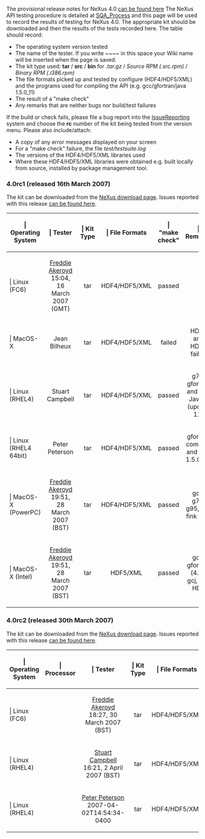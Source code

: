 The provisional release notes for NeXus 4.0 [[Nexus 4 Release Notes|can be found here]]
The NeXus API testing procedure is detailed at [[SQA_Process]] and this page will be used to record the results of testing for NeXus 4.0. The appropriate kit should be downloaded and then the results of the tests recorded here. The table should record:
* The operating system version tested
* The name of the tester. If you write <nowiki>~~~~</nowiki> in this space your Wiki name will be inserted when the page is saved.
* The kit type used: '''tar''' / '''src''' / '''bin'''   for   ''.tar.gz''  /  ''Source RPM (.src.rpm)''  /  ''Binary RPM (.i386.rpm)''
* The file formats picked up and tested by configure (HDF4/HDF5/XML) and the programs used for compiling the API (e.g. gcc/gfortran/java 1.5.0_11)
* The result of a "make check"
* Any remarks that are neither bugs nor build/test failures 

If the build or check fails, please file a bug report into the [[IssueReporting]] system and choose the '''rc''' number of the kit being tested from the version menu. Please also include/attach:
* A copy of any error messages displayed on your screen
* For a "make check" failure, the file ''test/testsuite.log''
* The versions of the HDF4/HDF5/XML libraries used
* Where these HDF4/HDF5/XML libraries were obtained e.g. built locally from source, installed by <whatever> package management tool. 

=== 4.0rc1 (released 16th March 2007) ===

The kit can be downloaded from the [http://download.nexusformat.org/kits NeXus download page]. Issues reported with this release [http://trac.nexusformat.org/code/query?status=new&status=assigned&status=reopened&status=closed&version=4.0rc1&order=priority can be found here].

{| {{Tablestyle}}
|-
! {{Headcellstyle}} | Operating System
! {{Headcellstyle}} | Tester
! {{Headcellstyle}} | Kit Type
! {{Headcellstyle}} | File Formats
! {{Headcellstyle}} | "make check"
! {{Headcellstyle}} | Remarks
|-
! {{Headcellstyle}} | Linux (FC6)
| align="center" | [[User:Freddie Akeroyd|Freddie Akeroyd]] 15:04, 16 March 2007 (GMT)
| align="center" | tar
| align="center" | HDF4/HDF5/XML 
| align="center" | passed
| align="center" | &nbsp;
|-
! {{Headcellstyle}} | MacOS-X 
| align="center" | Jean Bilheux 
| align="center" | tar 
| align="center" | HDF4/HDF5/XML
| align="center" | failed
| align="center" | HDF4 and HDF5 failed
|-
! {{Headcellstyle}} | Linux (RHEL4) 
| align="center" | Stuart Campbell
| align="center" | tar 
| align="center" | HDF4/HDF5/XML
| align="center" | passed
| align="center" | g77, gfortran and Sun Java 5 (update 11)
|-
! {{Headcellstyle}} | Linux (RHEL4 64bit)
| align="center" | Peter Peterson
| align="center" | tar 
| align="center" | HDF4/HDF5/XML
| align="center" | passed
| align="center" | gfortran compiler and java 1.5.0_11
|-
! {{Headcellstyle}} | MacOS-X (PowerPC) 
| align="center" | [[User:Freddie Akeroyd|Freddie Akeroyd]] 19:51, 28 March 2007 (BST)
| align="center" | tar 
| align="center" | HDF4/HDF5/XML
| align="center" | passed
| align="center" | gcc, g77, g95, gcj, fink HDF
|-
! {{Headcellstyle}} | MacOS-X (Intel)
| align="center" | [[User:Freddie Akeroyd|Freddie Akeroyd]] 19:51, 28 March 2007 (BST)
| align="center" | tar 
| align="center" | HDF5/XML
| align="center" | passed
| align="center" | gcc, gfortran (4.2), gcj, fink HDF
|}

=== 4.0rc2 (released 30th March 2007) ===

The kit can be downloaded from the [http://download.nexusformat.org/kits NeXus download page]. Issues reported with this release [http://trac.nexusformat.org/code/query?status=new&status=assigned&status=reopened&status=closed&version=4.0rc2&order=priority can be found here].

{| {{Tablestyle}}
|-
! {{Headcellstyle}} | Operating System
! {{Headcellstyle}} | Processor
! {{Headcellstyle}} | Tester
! {{Headcellstyle}} | Kit Type
! {{Headcellstyle}} | File Formats
! {{Headcellstyle}} | "make check"
! {{Headcellstyle}} | Remarks
|-
! {{Headcellstyle}} | Linux (FC6)
| align="center" | &nbsp;
| align="center" | [[User:Freddie Akeroyd|Freddie Akeroyd]] 18:27, 30 March 2007 (BST)
| align="center" | tar
| align="center" | HDF4/HDF5/XML 
| align="center" | passed
| align="center" | gcc/g95/gcj/python
|-
! {{Headcellstyle}} | Linux (RHEL4)
| align="center" | &nbsp;
| align="center" | [[User:Stuart Campbell|Stuart Campbell]] 16:21, 2 April 2007 (BST)
| align="center" | tar
| align="center" | HDF4/HDF5/XML 
| align="center" | passed
| align="center" | gcc/gfortran/java 1.5.0_11
|-
! {{Headcellstyle}} | Linux (RHEL4)
| align="center" | &nbsp;
| align="center" | [[User:Peter Peterson|Peter Peterson]] 2007-04-02T14:54:34-0400
| align="center" | tar
| align="center" | HDF4/HDF5/XML 
| align="center" | passed
| align="center" | gcc/gfortran/java 1.5.0_11/python
|}